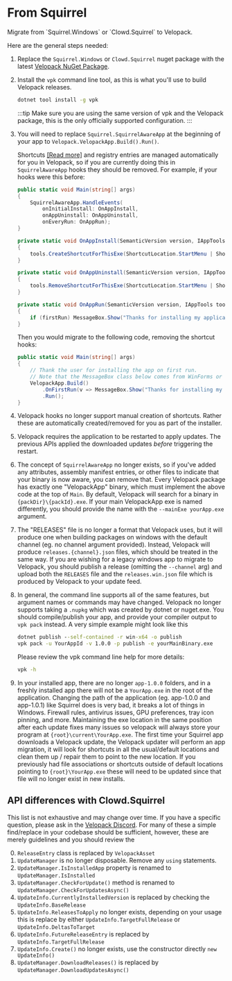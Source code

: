 # From Squirrel
<AppliesTo win />
Migrate from `Squirrel.Windows` or `Clowd.Squirrel` to Velopack.

Here are the general steps needed:

1. Replace the `Squirrel.Windows` or `Clowd.Squirrel` nuget package with the latest [Velopack NuGet Package](https://www.nuget.org/packages/velopack).

0. Install the `vpk` command line tool, as this is what you'll use to build Velopack releases.
   ```cmd
   dotnet tool install -g vpk
   ```

   :::tip
   Make sure you are using the same version of vpk and the Velopack package, this is the only officially supported configuration.
   :::

0. You will need to replace `Squirrel.SquirrelAwareApp` at the beginning of your app to `Velopack.VelopackApp.Build().Run()`.

   Shortcuts [[Read more]](integrating/shortcuts.mdx) and registry entries are managed automatically for you in Velopack, so if you are currently doing this in `SquirrelAwareApp` hooks they should be removed. For example, if your hooks were this before:
   ```cs
   public static void Main(string[] args)
   {
       SquirrelAwareApp.HandleEvents(
           onInitialInstall: OnAppInstall,
           onAppUninstall: OnAppUninstall,
           onEveryRun: OnAppRun);
   }
   
   private static void OnAppInstall(SemanticVersion version, IAppTools tools)
   {
       tools.CreateShortcutForThisExe(ShortcutLocation.StartMenu | ShortcutLocation.Desktop);
   }
   
   private static void OnAppUninstall(SemanticVersion version, IAppTools tools)
   {
       tools.RemoveShortcutForThisExe(ShortcutLocation.StartMenu | ShortcutLocation.Desktop);
   }
   
   private static void OnAppRun(SemanticVersion version, IAppTools tools, bool firstRun)
   {
       if (firstRun) MessageBox.Show("Thanks for installing my application!");
   }
   ```
   Then you would migrate to the following code, removing the shortcut hooks:
   ```cs
   public static void Main(string[] args)
   {
       // Thank the user for installing the app on first run.
       // Note that the MessageBox class below comes from WinForms or WPF.
       VelopackApp.Build()
           .OnFirstRun(v => MessageBox.Show("Thanks for installing my application!"))
           .Run();
   }
   ```

0. Velopack hooks no longer support manual creation of shortcuts. Rather these are automatically created/removed for you as part of the installer.

0. Velopack requires the application to be restarted to apply updates. The previous APIs applied the downloaded updates *before* triggering the restart.

0. The concept of `SquirrelAwareApp` no longer exists, so if you've added any attributes, assembly manifest entries, or other files to indicate that your binary is now aware, you can remove that. Every Velopack package has exactly one "VelopackApp" binary, which must implement the above code at the top of `Main`. By default, Velopack will search for a binary in `{packDir}\{packId}.exe`. If your main VelopackApp exe is named differently, you should provide the name with the `--mainExe yourApp.exe` argument.

0. The "RELEASES" file is no longer a format that Velopack uses, but it will produce one when building packages on windows with the default channel (eg. no channel argument provided). Instead, Velopack will produce `releases.{channel}.json` files, which should be treated in the same way. If you are wishing for a legacy windows app to migrate to Velopack, you should publish a release (omitting the `--channel` arg) and upload both the `RELEASES` file and the `releases.win.json` file which is produced by Velopack to your update feed.

0. In general, the command line supports all of the same features, but argument names or commands may have changed. Velopack no longer supports taking a `.nupkg` which was created by dotnet or nuget.exe. You should compile/publish your app, and provide your compiler output to `vpk pack` instead. A very simple example might look like this
   ```cmd
   dotnet publish --self-contained -r win-x64 -o publish
   vpk pack -u YourAppId -v 1.0.0 -p publish -e yourMainBinary.exe
   ```

   Please review the vpk command line help for more details:
   ```cmd
   vpk -h
   ```
0. In your installed app, there are no longer `app-1.0.0` folders, and in a freshly installed app there will not be a `YourApp.exe` in the root of the application. Changing the path of the application (eg. app-1.0.0 and app-1.0.1) like Squirrel does is very bad, it breaks a lot of things in Windows. Firewall rules, antivirus issues, GPU preferences, tray icon pinning, and more. Maintaining the exe location in the same position after each update fixes many issues so velopack will always store your program at `{root}\current\YourApp.exe`. The first time your Squirrel app downloads a Velopack update, the Velopack updater will perform an app migration, it will look for shortcuts in all the usual/default locations and clean them up / repair them to point to the new location. If you previously had file associations or shortcuts outside of default locations pointing to `{root}\YourApp.exe` these will need to be updated since that file will no longer exist in new installs.

## API differences with Clowd.Squirrel
This list is not exhaustive and may change over time. If you have a specific question, please ask in the [Velopack Discord](https://discord.gg/velopack).
For many of these a simple find/replace in your codebase should be sufficient, however, these are merely guidelines and you should review the 

0. `ReleaseEntry` class is replaced by `VelopackAsset`
0. `UpdateManager` is no longer disposable. Remove any `using` statements.
0. `UpdateManager.IsInstalledApp` property is renamed to `UpdateManager.IsInstalled`
0. `UpdateManager.CheckForUpdate()` method is renamed to `UpdateManager.CheckForUpdatesAsync()`
0. `UpdateInfo.CurrentlyInstalledVersion` is replaced by checking the `UpdateInfo.BaseRelease`
0. `UpdateInfo.ReleasesToApply` no longer exists, depending on your usage this is replace by either `UpdateInfo.TargetFullRelease` or `UpdateInfo.DeltasToTarget`
0. `UpdateInfo.FutureReleaseEntry` is replaced by `UpdateInfo.TargetFullRelease`
0. `UpdateInfo.Create()` no longer exists, use the constructor directly `new UpdateInfo()`
0. `UpdateManager.DownloadReleases()` is replaced by `UpdateManager.DownloadUpdatesAsync()`
